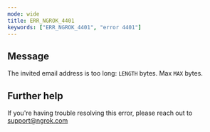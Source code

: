 ```yaml
---
mode: wide
title: ERR_NGROK_4401
keywords: ["ERR_NGROK_4401", "error 4401"]
---
```


## Message

The invited email address is too long: `LENGTH` bytes. Max `MAX` bytes.

## Further help

If you're having trouble resolving this error, please reach out to [support@ngrok.com](mailto:support@ngrok.com?subject=Help%20with%20ERR_NGROK_4401)
